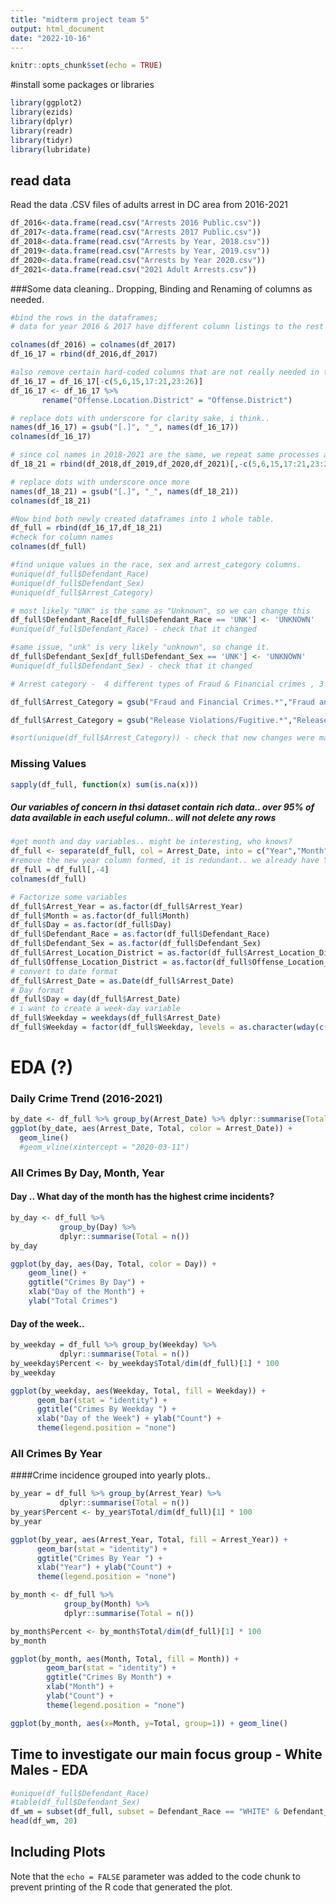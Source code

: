 ```yaml
---
title: "midterm project team 5"
output: html_document
date: "2022-10-16"
---
```


```r
knitr::opts_chunk$set(echo = TRUE)
```


#install some packages or libraries
```r
library(ggplot2)
library(ezids)
library(dplyr)
library(readr)
library(tidyr)
library(lubridate)
```

## read data
Read the data .CSV files of adults arrest in DC area from 2016-2021
```r

df_2016<-data.frame(read.csv("Arrests 2016 Public.csv"))
df_2017<-data.frame(read.csv("Arrests 2017 Public.csv"))
df_2018<-data.frame(read.csv("Arrests by Year, 2018.csv"))
df_2019<-data.frame(read.csv("Arrests by Year, 2019.csv"))
df_2020<-data.frame(read.csv("Arrests by Year 2020.csv"))
df_2021<-data.frame(read.csv("2021 Adult Arrests.csv"))
```


###Some data cleaning.. Dropping, Binding and Renaming of columns as needed.
```r

#bind the rows in the dataframes; 
# data for year 2016 & 2017 have different column listings to the rest of the dataframes..

colnames(df_2016) = colnames(df_2017)
df_16_17 = rbind(df_2016,df_2017)

#also remove certain hard-coded columns that are not really needed in this analysis (leaving district location for now)
df_16_17 = df_16_17[-c(5,6,15,17:21,23:26)]
df_16_17 <- df_16_17 %>% 
       rename("Offense.Location.District" = "Offense.District")

# replace dots with underscore for clarity sake, i think..
names(df_16_17) = gsub("[.]", "_", names(df_16_17))
colnames(df_16_17)

```

```r
# since col names in 2018-2021 are the same, we repeat same processes as above.
df_18_21 = rbind(df_2018,df_2019,df_2020,df_2021)[,-c(5,6,15,17:21,23:26)]

# replace dots with underscore once more
names(df_18_21) = gsub("[.]", "_", names(df_18_21))
colnames(df_18_21)

```

```r
#Now bind both newly created dataframes into 1 whole table.
df_full = rbind(df_16_17,df_18_21)
#check for column names
colnames(df_full)

```

```r
#find unique values in the race, sex and arrest_category columns.
#unique(df_full$Defendant_Race)
#unique(df_full$Defendant_Sex)
#unique(df_full$Arrest_Category)

# most likely "UNK" is the same as "Unknown", so we can change this
df_full$Defendant_Race[df_full$Defendant_Race == 'UNK'] <- 'UNKNOWN'
#unique(df_full$Defendant_Race) - check that it changed

#same issue, "unk" is very likely "unknown", so change it.
df_full$Defendant_Sex[df_full$Defendant_Sex == 'UNK'] <- 'UNKNOWN'
#unique(df_full$Defendant_Sex) - check that it changed

# Arrest category -  4 different types of Fraud & Financial crimes , 3 types of Release Violations/Fugitive -- group them into one.

df_full$Arrest_Category = gsub("Fraud and Financial Crimes.*","Fraud and Financial Crimes", df_full$Arrest_Category)

df_full$Arrest_Category = gsub("Release Violations/Fugitive.*","Release Violations/Fugitive",df_full$Arrest_Category)

#sort(unique(df_full$Arrest_Category)) - check that new changes were made.
```

### Missing Values
```r
sapply(df_full, function(x) sum(is.na(x)))
```
##### Our variables of concern in thsi dataset contain rich data.. over 95% of data available in each useful column.. will not delete any rows


```r
#get month and day variables.. might be interesting, who knows?
df_full <- separate(df_full, col = Arrest_Date, into = c("Year","Month","Day"), sep = "-", remove = FALSE, fill="left")
#remove the new year column formed, it is redundant.. we already have Year column
df_full = df_full[,-4]
colnames(df_full)
```


```r
# Factorize some variables
df_full$Arrest_Year = as.factor(df_full$Arrest_Year)
df_full$Month = as.factor(df_full$Month)
df_full$Day = as.factor(df_full$Day)
df_full$Defendant_Race = as.factor(df_full$Defendant_Race)
df_full$Defendant_Sex = as.factor(df_full$Defendant_Sex)
df_full$Arrest_Location_District = as.factor(df_full$Arrest_Location_District)
df_full$Offense_Location_District = as.factor(df_full$Offense_Location_District)
# convert to date format
df_full$Arrest_Date = as.Date(df_full$Arrest_Date)
# Day format
df_full$Day = day(df_full$Arrest_Date)
# i want to create a week-day variable
df_full$Weekday = weekdays(df_full$Arrest_Date)
df_full$Weekday = factor(df_full$Weekday, levels = as.character(wday(c(2:7,1), label=TRUE, abbr=FALSE)))
```

# EDA (?)

### Daily Crime Trend (2016-2021)

```r

by_date <- df_full %>% group_by(Arrest_Date) %>% dplyr::summarise(Total = n())
ggplot(by_date, aes(Arrest_Date, Total, color = Arrest_Date)) + 
  geom_line() 
  #geom_vline(xintercept = "2020-03-11")

```


### All Crimes By Day, Month, Year

#### Day  .. What day of the month has the highest crime incidents?
```r
by_day <- df_full %>% 
           group_by(Day) %>% 
           dplyr::summarise(Total = n())
by_day

ggplot(by_day, aes(Day, Total, color = Day)) + 
    geom_line() + 
    ggtitle("Crimes By Day") + 
    xlab("Day of the Month") + 
    ylab("Total Crimes")
```

#### Day of the week..
```r
by_weekday = df_full %>% group_by(Weekday) %>% 
           dplyr::summarise(Total = n())
by_weekday$Percent <- by_weekday$Total/dim(df_full)[1] * 100
by_weekday

ggplot(by_weekday, aes(Weekday, Total, fill = Weekday)) + 
      geom_bar(stat = "identity") +
      ggtitle("Crimes By Weekday ") + 
      xlab("Day of the Week") + ylab("Count") + 
      theme(legend.position = "none")
```



### All Crimes By Year
####Crime incidence grouped into yearly plots..
```r
by_year = df_full %>% group_by(Arrest_Year) %>% 
           dplyr::summarise(Total = n())
by_year$Percent <- by_year$Total/dim(df_full)[1] * 100
by_year

ggplot(by_year, aes(Arrest_Year, Total, fill = Arrest_Year)) + 
      geom_bar(stat = "identity") +
      ggtitle("Crimes By Year ") + 
      xlab("Year") + ylab("Count") + 
      theme(legend.position = "none")

```

```r
by_month <- df_full %>% 
            group_by(Month) %>% 
            dplyr::summarise(Total = n())

by_month$Percent <- by_month$Total/dim(df_full)[1] * 100
by_month

ggplot(by_month, aes(Month, Total, fill = Month)) + 
        geom_bar(stat = "identity") + 
        ggtitle("Crimes By Month") + 
        xlab("Month") + 
        ylab("Count") + 
        theme(legend.position = "none")

ggplot(by_month, aes(x=Month, y=Total, group=1)) + geom_line()
```


## Time to investigate our main focus group - White Males - EDA

```r
#unique(df_full$Defendant_Race)
#table(df_full$Defendant_Sex)
df_wm = subset(df_full, subset = Defendant_Race == "WHITE" & Defendant_Sex == "MALE")
head(df_wm, 20)
```
















## Including Plots



Note that the `echo = FALSE` parameter was added to the code chunk to prevent printing of the R code that generated the plot.


